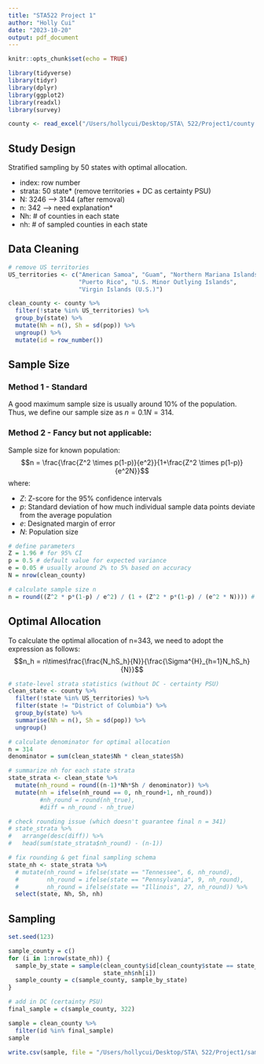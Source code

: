 ```yaml
---
title: "STA522 Project 1"
author: "Holly Cui"
date: "2023-10-20"
output: pdf_document
---
```


```r
knitr::opts_chunk$set(echo = TRUE)
```

```r
library(tidyverse)
library(tidyr)
library(dplyr)
library(ggplot2)
library(readxl)
library(survey)
```

```r
county <- read_excel("/Users/hollycui/Desktop/STA\ 522/Project1/county.xlsx", col_names = TRUE)
```

## Study Design

Stratified sampling by 50 states with optimal allocation. 

  - index: row number
  - strata: 50 state* (remove territories + DC as certainty PSU)
  - N: 3246 --> 3144 (after removal)
  - n: 342 --> need explanation*
  - Nh: # of counties in each state
  - nh: # of sampled counties in each state
  
  
## Data Cleaning

```r
# remove US territories
US_territories <- c("American Samoa", "Guam", "Northern Mariana Islands", 
                    "Puerto Rico", "U.S. Minor Outlying Islands", 
                    "Virgin Islands (U.S.)")

clean_county <- county %>%
  filter(!state %in% US_territories) %>%
  group_by(state) %>%
  mutate(Nh = n(), Sh = sd(pop)) %>%
  ungroup() %>%
  mutate(id = row_number())
```
  
  
## Sample Size

### Method 1 - Standard

A good maximum sample size is usually around 10% of the population. Thus, we define our sample size as $n = 0.1N = 314$. 

### Method 2 - Fancy but not applicable:

Sample size for known population: 
$$n = \frac{\frac{Z^2 \times p(1-p)}{e^2}}{1+\frac{Z^2 \times p(1-p)}{e^2N}}$$
where: 

  - $Z$: Z-score for the 95% confidence intervals
  - $p$: Standard deviation of how much individual sample data points deviate from the average population
  - $e$: Designated margin of error 
  - $N$: Population size
  
```r
# define parameters
Z = 1.96 # for 95% CI
p = 0.5 # default value for expected variance
e = 0.05 # usually around 2% to 5% based on accuracy
N = nrow(clean_county)

# calculate sample size n
n = round((Z^2 * p*(1-p) / e^2) / (1 + (Z^2 * p*(1-p) / (e^2 * N)))) # 342
```


## Optimal Allocation

To calculate the optimal allocation of n=343, we need to adopt the expression as follows:
$$n_h = n\times\frac{\frac{N_hS_h}{N}}{\frac{\Sigma^{H}_{h=1}N_hS_h}{N}}$$
```r
# state-level strata statistics (without DC - certainty PSU)
clean_state <- county %>%
  filter(!state %in% US_territories) %>%
  filter(state != "District of Columbia") %>%
  group_by(state) %>%
  summarise(Nh = n(), Sh = sd(pop)) %>%
  ungroup()
```

```r
# calculate denominator for optimal allocation
n = 314
denominator = sum(clean_state$Nh * clean_state$Sh)

# summarize nh for each state strata
state_strata <- clean_state %>%
  mutate(nh_round = round((n-1)*Nh*Sh / denominator)) %>%
  mutate(nh = ifelse(nh_round == 0, nh_round+1, nh_round))
         #nh_round = round(nh_true), 
         #diff = nh_round - nh_true) 

# check rounding issue (which doesn't guarantee final n = 341)
# state_strata %>%
#   arrange(desc(diff)) %>%
#   head(sum(state_strata$nh_round) - (n-1))

# fix rounding & get final sampling schema
state_nh <- state_strata %>%
  # mutate(nh_round = ifelse(state == "Tennessee", 6, nh_round), 
  #        nh_round = ifelse(state == "Pennsylvania", 9, nh_round), 
  #        nh_round = ifelse(state == "Illinois", 27, nh_round)) %>%
  select(state, Nh, Sh, nh)
```


## Sampling

```r
set.seed(123)

sample_county = c()
for (i in 1:nrow(state_nh)) {
  sample_by_state = sample(clean_county$id[clean_county$state == state_nh$state[i]], 
                           state_nh$nh[i])
  sample_county = c(sample_county, sample_by_state)
}

# add in DC (certainty PSU)
final_sample = c(sample_county, 322)
```

```r
sample = clean_county %>%
  filter(id %in% final_sample)
sample

write.csv(sample, file = "/Users/hollycui/Desktop/STA\ 522/Project1/sample.csv", row.names = FALSE)
```












